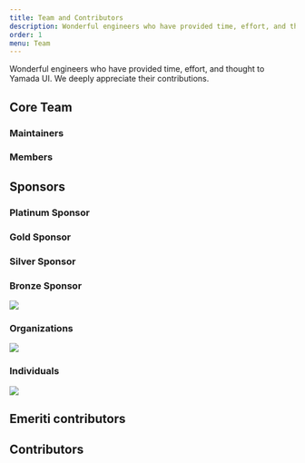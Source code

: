 ```yaml
---
title: Team and Contributors
description: Wonderful engineers who have provided time, effort, and thought to Yamada UI.
order: 1
menu: Team
---
```


Wonderful engineers who have provided time, effort, and thought to Yamada UI. We deeply appreciate their contributions.

## Core Team

### Maintainers

<Users type="maintainers" />

### Members

<Users type="members" />

## Sponsors

### Platinum Sponsor

<Sponsors type="platinum" />

### Gold Sponsor

<Sponsors type="gold" />

### Silver Sponsor

<Sponsors type="sliver" />

### Bronze Sponsor

<img src="https://opencollective.com/yamada-ui/tiers/bronze-sponsor.svg?avatarHeight=48&button=false" />

### Organizations

<a href="https://opencollective.com/yamada-ui">
  <img src="https://opencollective.com/yamada-ui/organizations.svg?avatarHeight=48&button=false" />
</a>

### Individuals

<a href="https://opencollective.com/yamada-ui">
  <img src="https://opencollective.com/yamada-ui/individuals.svg?avatarHeight=48" />
</a>

## Emeriti contributors

<Users type="emeriti" />

## Contributors

<Contributors />

